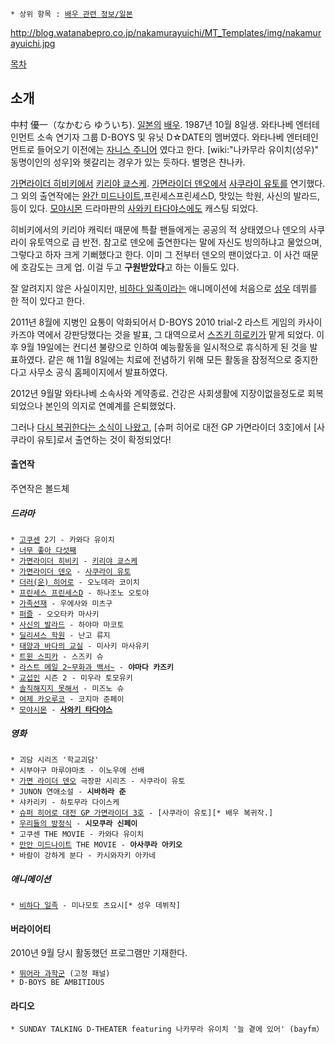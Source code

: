  * 상위 항목 : [[배우 관련 정보/일본]]

http://blog.watanabepro.co.jp/nakamurayuichi/MT_Templates/img/nakamurayuichi.jpg

[[목차]]

== 소개 ==
中村 優一（なかむら ゆういち). [[일본]]의  [[배우]]. 1987년 10월 8일생. 와타나베 엔터테인먼트 소속 연기자 그룹 D-BOYS 및 유닛 D☆DATE의 멤버였다. 와타나베 엔터테인먼트로 들어오기 이전에는 [[자니스 주니어]] 였다고 한다. [wiki:"나카무라 유이치(성우)" 동명이인의 성우]와 헷갈리는 경우가 있는 듯하다. 별명은 챤나카. 

[[가면라이더 히비키]]에서 [[키리야 쿄스케]]. [[가면라이더 덴오]]에서 [[사쿠라이 유토]]를 연기했다. 그 외의 출연작에는 [[완간 미드나이트]],프린세스프린세스D, 맛있는 학원, 사신의 발라드,  등이 있다. [[모야시몬]] 드라마판의 [[사와키 타다야스]]에도 캐스팅 되었다.

히비키에서의 키리야 캐릭터 때문에 특촬 팬들에게는 공공의 적 상태였으나 덴오의 사쿠라이 유토역으로 급 반전. 참고로 덴오에 출연한다는 말에 자신도 빙의하냐고 물었으며, 그렇다고 하자 크게 기뻐했다고 한다. 이미 그 전부터 덴오의 팬이었다고. 이 사건 때문에 호감도는 크게 업. 이걸 두고 '''구원받았다'''고 하는 이들도 있다.

잘 알려지지 않은 사실이지만, [[비하다 일족]]이라는 애니메이션에 처음으로 [[성우]] 데뷔를 한 적이 있다고 한다.

2011년 8월에 지병인 요통이 악화되어서 D-BOYS 2010 trial-2 라스트 게임의 카사이 카즈야 역에서 강판당했다는 것을 발표, 그 대역으로서 [[스즈키 히로키]]가 맡게 되었다. 이후 9월 19일에는 컨디션 불량으로 인하여 예능활동을 일시적으로 휴식하게 된 것을 발표하였다. 같은 해 11월 8일에는 치료에 전념하기 위해 모든 활동을 잠정적으로 중지한다고 사무소 공식 홈페이지에서 발표하였다.

2012년 9월말 와타나베 소속사와 계약종료. 건강은 사회생활에 지장이없을정도로 회복되었으나 본인의 의지로 연예계를 은퇴했었다.

그러나 [http://ptj0969.blog.me/220108108082 다시 복귀한다는 소식이 나왔고], [슈퍼 히어로 대전 GP 가면라이더 3호]에서 [사쿠라이 유토]로서 출연하는 것이 확정되었다!

==== 출연작 ==== 
주연작은 볼드체
===== 드라마 =====
 * [[고쿠센]] 2기 - 카와다 유이치
 * [[너무 좋아 다섯째]]
 * [[가면라이더 히비키]] - [[키리야 쿄스케]]
 * [[가면라이더 덴오]] - [[사쿠라이 유토]]
 * [[더러(운) 히어로]] - 오노데라 코이치
 * [[프린세스 프린세스]]D - 하나조노 오토야
 * [[가족선재]] - 우에사와 미츠구
 * [[퍼즐]] - 오오타카 마사키
 * [[사신의 발라드]] - 하야마 마코토
 * [[딜리셔스 학원]] - 난고 류지
 * [[태양과 바다의 교실]] - 미사키 마사유키
 * [[트윈 스피카]] - 스즈키 슈
 * [[라스트 메일 2~무화과 백서~]] - '''야마다 카즈키'''
 * [[교섭인]] 시즌 2 - 미우라 토모유키
 * [[솔직해지지 못해서]] - 미즈노 슈
 * [[여제 카오루코]] - 코지마 준페이
 * [[모야시몬]] - '''[[사와키 타다야스]]'''

===== 영화 =====
 * 괴담 시리즈 '학교괴담'
 * 시부야구 마루야마초 - 이노우에 선배
 * [[가면 라이더 덴오]] 극장판 시리즈 - 사쿠라이 유토 
 * JUNON 연애소설 - '''시바하라 준'''
 * 샤카리키 - 하토무라 다이스케
 * [[슈퍼 히어로 대전 GP 가면라이더 3호]] - [사쿠라이 유토][* 배우 복귀작.]
 * [[우리들의 방정식]] - '''시모쿠라 신페이'''
 * 고쿠센 THE MOVIE - 카와다 유이치
 * [[만안 미드나이트]] THE MOVIE - '''아사쿠라 아키오'''
 * 바람이 강하게 분다 - 카시와자키 아카네
===== 애니메이션 =====
 * [[비하다 일족]] - 미나모토 츠요시[* 성우 데뷔작]

==== 버라이어티 ====
2010년 9월 당시 활동했던 프로그램만 기재한다.
 * [[뛰어라 과학군]] (고정 패널)
 * D-BOYS BE AMBITIOUS

==== 라디오 ====
 * SUNDAY TALKING D-THEATER featuring 나카무라 유이치 '늘 곁에 있어' (bayfm）
